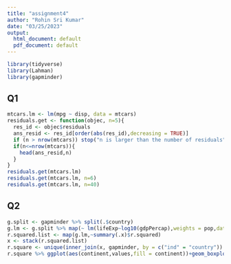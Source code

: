 ```yaml
---
title: "assignment4"
author: "Rohin Sri Kumar"
date: "03/25/2023"
output:
  html_document: default
  pdf_document: default
---
```


```r
library(tidyverse)
library(Lahman)
library(gapminder)
```


## Q1

```r
mtcars.lm <- lm(mpg ~ disp, data = mtcars)
residuals.get <- function(objec, n=5){
  res_id <- objec$residuals
  ans_resid <- res_id[order(abs(res_id),decreasing = TRUE)]
  if (n > nrow(mtcars)) stop("n is larger than the number of residuals")
  if(n<=nrow(mtcars)){
    head(ans_resid,n)
  }
}
residuals.get(mtcars.lm)
residuals.get(mtcars.lm, n=6)
residuals.get(mtcars.lm, n=40)

```


## Q2


```r
g.split <- gapminder %>% split(.$country)
g.lm <- g.split %>% map(~ lm(lifeExp~log10(gdpPercap),weights = pop,data =.))
r.squared.list <- map(g.lm,~summary(.x)$r.squared)
x <- stack(r.squared.list)
r.square <- unique(inner_join(x, gapminder, by = c("ind" = "country")) %>% select(values, ind, continent))
r.square %>% ggplot(aes(continent,values,fill = continent))+geom_boxplot()+ggtitle("boxplots of R-squared by continent")+theme(plot.title = element_text(size=25, hjust = 0.5))
```




